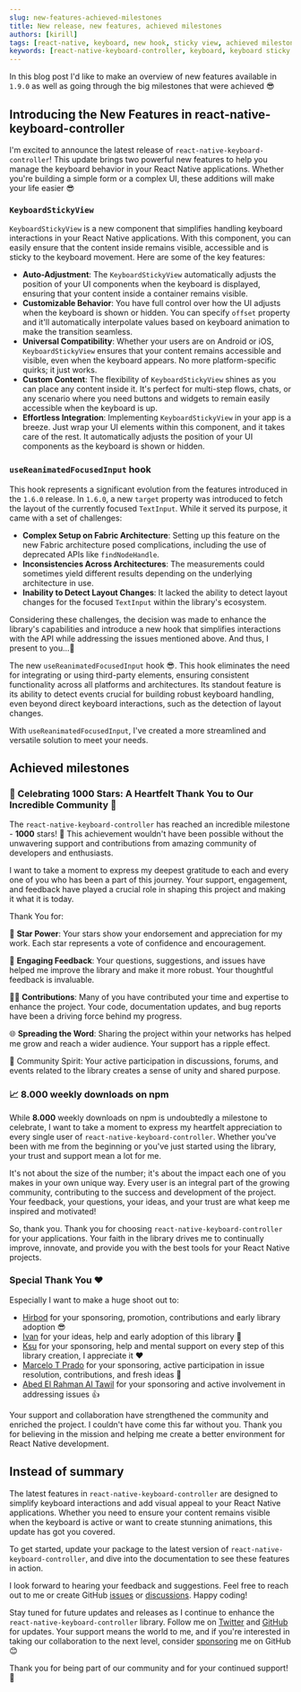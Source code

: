 ```yaml
---
slug: new-features-achieved-milestones
title: New release, new features, achieved milestones
authors: [kirill]
tags: [react-native, keyboard, new hook, sticky view, achieved milestones]
keywords: [react-native-keyboard-controller, keyboard, keyboard sticky view, sticky view, KeyboardStickyView, focused input, focused input layout, useReanimatedFocusedInput]
---
```


In this blog post I'd like to make an overview of new features available in `1.9.0` as well as going through the big milestones that were achieved 😎

## Introducing the New Features in react-native-keyboard-controller

I'm excited to announce the latest release of `react-native-keyboard-controller`! This update brings two powerful new features to help you manage the keyboard behavior in your React Native applications. Whether you're building a simple form or a complex UI, these additions will make your life easier 😎


<div style={{ display: 'flex', justifyContent: 'center', marginBottom: 20 }}>
<Lottie className="lottie" animationData={lottie} style={{ width: 400, height: 400 }} loop />
</div>

<!-- truncate -->

### `KeyboardStickyView`

`KeyboardStickyView` is a new component that simplifies handling keyboard interactions in your React Native applications. With this component, you can easily ensure that the content inside remains visible, accessible and is sticky to the keyboard movement. Here are some of the key features:

- **Auto-Adjustment**: The `KeyboardStickyView` automatically adjusts the position of your UI components when the keyboard is displayed, ensuring that your content inside a container remains visible.
- **Customizable Behavior**: You have full control over how the UI adjusts when the keyboard is shown or hidden. You can specify `offset` property and it'll automatically interpolate values based on keyboard animation to make the transition seamless.
- **Universal Compatibility**: Whether your users are on Android or iOS, `KeyboardStickyView` ensures that your content remains accessible and visible, even when the keyboard appears. No more platform-specific quirks; it just works.
- **Custom Content**: The flexibility of `KeyboardStickyView` shines as you can place any content inside it. It's perfect for multi-step flows, chats, or any scenario where you need buttons and widgets to remain easily accessible when the keyboard is up.
- **Effortless Integration**: Implementing `KeyboardStickyView` in your app is a breeze. Just wrap your UI elements within this component, and it takes care of the rest. It automatically adjusts the position of your UI components as the keyboard is shown or hidden.

### `useReanimatedFocusedInput` hook

This hook represents a significant evolution from the features introduced in the `1.6.0` release. In `1.6.0`, a new `target` property was introduced to fetch the layout of the currently focused `TextInput`. While it served its purpose, it came with a set of challenges:

- **Complex Setup on Fabric Architecture**: Setting up this feature on the new Fabric architecture posed complications, including the use of deprecated APIs like `findNodeHandle`.
- **Inconsistencies Across Architectures**: The measurements could sometimes yield different results depending on the underlying architecture in use.
- **Inability to Detect Layout Changes**: It lacked the ability to detect layout changes for the focused `TextInput` within the library's ecosystem.

Considering these challenges, the decision was made to enhance the library's capabilities and introduce a new hook that simplifies interactions with the API while addressing the issues mentioned above. And thus, I present to you...🥁

The new `useReanimatedFocusedInput` hook 😎. This hook eliminates the need for integrating or using third-party elements, ensuring consistent functionality across all platforms and architectures. Its standout feature is its ability to detect events crucial for building robust keyboard handling, even beyond direct keyboard interactions, such as the detection of layout changes.

With `useReanimatedFocusedInput`, I've created a more streamlined and versatile solution to meet your needs.

## Achieved milestones

### 🎉 Celebrating 1000 Stars: A Heartfelt Thank You to Our Incredible Community 🌟

The `react-native-keyboard-controller` has reached an incredible milestone - **1000** stars! 🚀 This achievement wouldn't have been possible without the unwavering support and contributions from amazing community of developers and enthusiasts.

I want to take a moment to express my deepest gratitude to each and every one of you who has been a part of this journey. Your support, engagement, and feedback have played a crucial role in shaping this project and making it what it is today.

Thank You for:

🙌 **Star Power**: Your stars show your endorsement and appreciation for my work. Each star represents a vote of confidence and encouragement.

💬 **Engaging Feedback**: Your questions, suggestions, and issues have helped me improve the library and make it more robust. Your thoughtful feedback is invaluable.

👩‍💻 **Contributions**: Many of you have contributed your time and expertise to enhance the project. Your code, documentation updates, and bug reports have been a driving force behind my progress.

🌐 **Spreading the Word**: Sharing the project within your networks has helped me grow and reach a wider audience. Your support has a ripple effect.

🤝 Community Spirit: Your active participation in discussions, forums, and events related to the library creates a sense of unity and shared purpose.

### 📈 8.000 weekly downloads on npm

While **8.000** weekly downloads on npm is undoubtedly a milestone to celebrate, I want to take a moment to express my heartfelt appreciation to every single user of `react-native-keyboard-controller`. Whether you've been with me from the beginning or you've just started using the library, your trust and support mean a lot for me.

It's not about the size of the number; it's about the impact each one of you makes in your own unique way. Every user is an integral part of the growing community, contributing to the success and development of the project. Your feedback, your questions, your ideas, and your trust are what keep me inspired and motivated!

So, thank you. Thank you for choosing `react-native-keyboard-controller` for your applications. Your faith in the library drives me to continually improve, innovate, and provide you with the best tools for your React Native projects.

### Special Thank You ❤️

Especially I want to make a huge shoot out to:

- [Hirbod](https://github.com/hirbod) for your sponsoring, promotion, contributions and early library adoption 😎
- [Ivan](https://github.com/IvanIhnatsiuk) for your ideas, help and early adoption of this library 💪
- [Ksu](https://github.com/ksugaevskaya) for your sponsoring, help and mental support on every step of this library creation, I appreciate it ❤️
- [Marcelo T Prado](https://github.com/MarceloPrado) for your sponsoring, active participation in issue resolution, contributions, and fresh ideas 🚀
- [Abed El Rahman Al Tawil](https://github.com/mrtawil) for your sponsoring and active involvement in addressing issues 👍

Your support and collaboration have strengthened the community and enriched the project. I couldn't have come this far without you. Thank you for believing in the mission and helping me create a better environment for React Native development.

## Instead of summary

The latest features in `react-native-keyboard-controller` are designed to simplify keyboard interactions and add visual appeal to your React Native applications. Whether you need to ensure your content remains visible when the keyboard is active or want to create stunning animations, this update has got you covered.

To get started, update your package to the latest version of `react-native-keyboard-controller`, and dive into the documentation to see these features in action.

I look forward to hearing your feedback and suggestions. Feel free to reach out to me or create GitHub [issues](https://github.com/kirillzyusko/react-native-keyboard-controller/issues) or [discussions](https://github.com/kirillzyusko/react-native-keyboard-controller/discussions). Happy coding!

Stay tuned for future updates and releases as I continue to enhance the `react-native-keyboard-controller` library. Follow me on [Twitter](https://twitter.com/ziusko) and [GitHub](https://github.com/kirillzyusko) for updates. Your support means the world to me, and if you're interested in taking our collaboration to the next level, consider [sponsoring](https://github.com/sponsors/kirillzyusko) me on GitHub 😊

Thank you for being part of our community and for your continued support! 🚀
